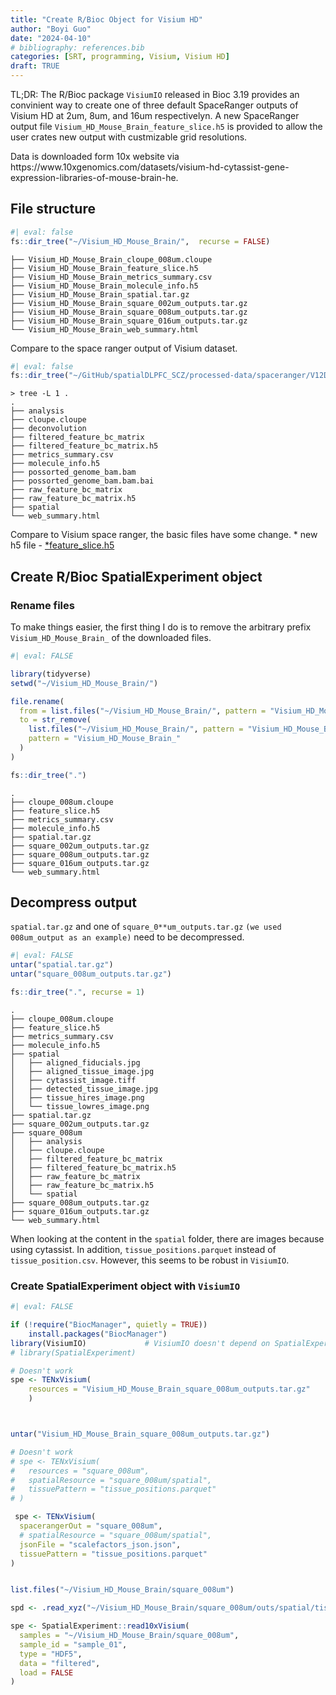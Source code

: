 ```yaml
---
title: "Create R/Bioc Object for Visium HD"
author: "Boyi Guo"
date: "2024-04-10"
# bibliography: references.bib
categories: [SRT, programming, Visium, Visium HD]
draft: TRUE
---
```



TL;DR: The R/Bioc package `VisiumIO` released in Bioc 3.19 provides an convinient way to create one of three default SpaceRanger outputs of Visium HD at 2um, 8um, and 16um respectivelyn. A new SpaceRanger output file `Visium_HD_Mouse_Brain_feature_slice.h5` is provided to allow the user crates new output with custmizable grid resolutions.



Data is downloaded form 10x website via https://www.10xgenomics.com/datasets/visium-hd-cytassist-gene-expression-libraries-of-mouse-brain-he.


## File structure

```r
#| eval: false
fs::dir_tree("~/Visium_HD_Mouse_Brain/",  recurse = FALSE)
```
```
├── Visium_HD_Mouse_Brain_cloupe_008um.cloupe
├── Visium_HD_Mouse_Brain_feature_slice.h5
├── Visium_HD_Mouse_Brain_metrics_summary.csv
├── Visium_HD_Mouse_Brain_molecule_info.h5
├── Visium_HD_Mouse_Brain_spatial.tar.gz
├── Visium_HD_Mouse_Brain_square_002um_outputs.tar.gz
├── Visium_HD_Mouse_Brain_square_008um_outputs.tar.gz
├── Visium_HD_Mouse_Brain_square_016um_outputs.tar.gz
└── Visium_HD_Mouse_Brain_web_summary.html
```


Compare to the space ranger output of Visium dataset.
```r
#| eval: false
fs::dir_tree("~/GitHub/spatialDLPFC_SCZ/processed-data/spaceranger/V12D07-334_A1/")
```
```
> tree -L 1 .
.
├── analysis
├── cloupe.cloupe
├── deconvolution
├── filtered_feature_bc_matrix
├── filtered_feature_bc_matrix.h5
├── metrics_summary.csv
├── molecule_info.h5
├── possorted_genome_bam.bam
├── possorted_genome_bam.bam.bai
├── raw_feature_bc_matrix
├── raw_feature_bc_matrix.h5
├── spatial
└── web_summary.html
```

Compare to Visium space ranger, the basic files have some change.
* new h5 file - [*feature_slice.h5](Feature Slice H5)


## Create R/Bioc SpatialExperiment object

### Rename files
To make things easier, the first thing I do is to remove the arbitrary prefix `Visium_HD_Mouse_Brain_` of the downloaded files.

```r
#| eval: FALSE

library(tidyverse)
setwd("~/Visium_HD_Mouse_Brain/")

file.rename(
  from = list.files("~/Visium_HD_Mouse_Brain/", pattern = "Visium_HD_Mouse_Brain"),
  to = str_remove(
    list.files("~/Visium_HD_Mouse_Brain/", pattern = "Visium_HD_Mouse_Brain"),
    pattern = "Visium_HD_Mouse_Brain_"
  )
)

fs::dir_tree(".")
```
```
.
├── cloupe_008um.cloupe
├── feature_slice.h5
├── metrics_summary.csv
├── molecule_info.h5
├── spatial.tar.gz
├── square_002um_outputs.tar.gz
├── square_008um_outputs.tar.gz
├── square_016um_outputs.tar.gz
└── web_summary.html
```

## Decompress output

`spatial.tar.gz` and one of `square_0**um_outputs.tar.gz` `(we used 008um_output as an example)` need to be decompressed.

```r
#| eval: FALSE 
untar("spatial.tar.gz")  
untar("square_008um_outputs.tar.gz")

fs::dir_tree(".", recurse = 1)
```
```
.
├── cloupe_008um.cloupe
├── feature_slice.h5
├── metrics_summary.csv
├── molecule_info.h5
├── spatial
│   ├── aligned_fiducials.jpg
│   ├── aligned_tissue_image.jpg
│   ├── cytassist_image.tiff
│   ├── detected_tissue_image.jpg
│   ├── tissue_hires_image.png
│   └── tissue_lowres_image.png
├── spatial.tar.gz
├── square_002um_outputs.tar.gz
├── square_008um
│   ├── analysis
│   ├── cloupe.cloupe
│   ├── filtered_feature_bc_matrix
│   ├── filtered_feature_bc_matrix.h5
│   ├── raw_feature_bc_matrix
│   ├── raw_feature_bc_matrix.h5
│   └── spatial
├── square_008um_outputs.tar.gz
├── square_016um_outputs.tar.gz
└── web_summary.html
```

When looking at the content in the `spatial` folder, there are images because using cytassist.
In addition, `tissue_positions.parquet` instead of `tissue_position.csv`. However, this seems to be robust in `VisiumIO`.


### Create SpatialExperiment object with `VisiumIO`

```r
#| eval: FALSE

if (!require("BiocManager", quietly = TRUE))
    install.packages("BiocManager")
library(VisiumIO)             # VisiumIO doesn't depend on SpatialExperiment
# library(SpatialExperiment)

# Doesn't work
spe <- TENxVisium(
    resources = "Visium_HD_Mouse_Brain_square_008um_outputs.tar.gz"
    )



untar("Visium_HD_Mouse_Brain_square_008um_outputs.tar.gz")

# Doesn't work
# spe <- TENxVisium(
#   resources = "square_008um",
#   spatialResource = "square_008um/spatial",
#   tissuePattern = "tissue_positions.parquet"
# )

 spe <- TENxVisium(
  spacerangerOut = "square_008um",
  # spatialResource = "square_008um/spatial",
  jsonFile = "scalefactors_json.json",
  tissuePattern = "tissue_positions.parquet"
)


list.files("~/Visium_HD_Mouse_Brain/square_008um")

spd <- .read_xyz("~/Visium_HD_Mouse_Brain/square_008um/outs/spatial/tissue_positions.parquet") 

spe <- SpatialExperiment::read10xVisium(
  samples = "~/Visium_HD_Mouse_Brain/square_008um",
  sample_id = "sample_01",
  type = "HDF5",
  data = "filtered",
  load = FALSE
)
```